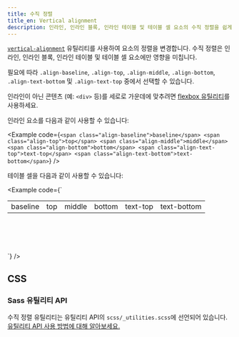 ```yaml
---
title: 수직 정렬
title_en: Vertical alignment
description: 인라인, 인라인 블록, 인라인 테이블 및 테이블 셀 요소의 수직 정렬을 쉽게 변경할 수 있습니다.
---
```


[`vertical-alignment`](https://developer.mozilla.org/en-US/docs/Web/CSS/vertical-align) 유틸리티를 사용하여 요소의 정렬을 변경합니다. 수직 정렬은 인라인, 인라인 블록, 인라인 테이블 및 테이블 셀 요소에만 영향을 미칩니다.

필요에 따라 `.align-baseline`, `.align-top`, `.align-middle`, `.align-bottom`, `.align-text-bottom` 및 `.align-text-top` 중에서 선택할 수 있습니다.

인라인이 아닌 콘텐츠 (예: `<div>` 등)를 세로로 가운데에 맞추려면 [flexbox 유틸리티]([[docsref:/utilities/flex#align-items]])를 사용하세요.

인라인 요소를 다음과 같이 사용할 수 있습니다:

<Example code={`<span class="align-baseline">baseline</span>
<span class="align-top">top</span>
<span class="align-middle">middle</span>
<span class="align-bottom">bottom</span>
<span class="align-text-top">text-top</span>
<span class="align-text-bottom">text-bottom</span>`} />

테이블 셀을 다음과 같이 사용할 수 있습니다:

<Example code={`<table style="height: 100px;">
  <tbody>
    <tr>
      <td class="align-baseline">baseline</td>
      <td class="align-top">top</td>
      <td class="align-middle">middle</td>
      <td class="align-bottom">bottom</td>
      <td class="align-text-top">text-top</td>
      <td class="align-text-bottom">text-bottom</td>
    </tr>
  </tbody>
</table>`} />

## CSS

### Sass 유틸리티 API

수직 정렬 유틸리티는 유틸리티 API의 `scss/_utilities.scss`에 선언되어 있습니다. [유틸리티 API 사용 방법에 대해 알아보세요.]([[docsref:/utilities/api#using-the-api]])

<ScssDocs name="utils-vertical-align" file="scss/_utilities.scss" />
